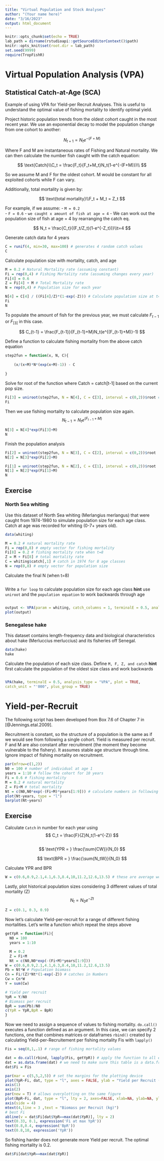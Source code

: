 ```yaml
---
title: "Virtual Population and Stock Analyses"
author: "(Your name here)"
date: "3/16/2023"
output: html_document
---
```


```r
knitr::opts_chunk$set(echo = TRUE)
lab_path = dirname(rstudioapi::getSourceEditorContext()$path)
knitr::opts_knit$set(root.dir = lab_path)
set.seed(9999)
require(TropFishR)
```


# Virtual Population Analysis (VPA)
## Statistical Catch-at-Age (SCA)

Example of using VPA for Yield-per Recruit Analyses. This is useful to understand the optimal value of fishing mortality to identify optimal yield. 

Project historic population trends from the oldest cohort caught in the most recent year. We use an exponential decay to model the population change from one cohort to another: 

$$
N_{t+1} = N_te^{-(F+M)}
$$

Where F and M are instantaneous rates of Fishing and Natural mortality. We can then calculate the number fish caught with the catch equation:

$$
\text{Catch}\\C_t = \frac{F_t}{F_t+M_t}N_t(1-e^{-(F+M)})\\
$$

So we assume M and F for the oldest cohort. M would be constant for all exploited cohorts while F can vary. 

Additionally, total mortality is given by:

$$
\text{total mortality}\\F_t + M_t = Z_t
$$

For example, if we assume: 
- `M = 0.2`  
- `F = 0.6` 
- `we caught x amount of fish at age = 4` 
- We can work out the population size of fish at age = 4 by rearranging the catch eq.

$$
N_t = \frac{C_t}{(F_t/Z_t)(1-e^{-Z_t})}\\t=4
$$

Generate catch data for 4 years
```r
C = runif(4, min=30, max=100) # generates 4 random catch values 
C
```

Calculate population size with mortality, catch, and age
```r
M = 0.2 # Natural Mortality rate (assuming constant)
Fi = rep(0,4) # Fishing Mortality rate (assuming changes every year)
Fi[4] = 0.6
Z = Fi[4] + M # Total Mortality rate
N = rep(0,4) # Population size for each year

N[4] = C[4] / ((Fi[4]/Z)*(1-exp(-Z))) # Calculate population size at t=4
Fi
N
```

To populate the amount of fish for the previous year, we must calculate $F_{t-1}$ or $F_{[3]}$ in this case.

$$
C_{t-1} = \frac{F_{t-1}}{F_{t-1}+M}N_t(e^{(F_{t-1}+M)}-1)
$$

Define a function to calculate fishing mortality from the above catch equation
```r
step2fun = function(x, N, C){
  
	(x/(x+M)*N*(exp(x+M)-1)) - C
  
}
```

Solve for root of the function where Catch = catch[t-1] based on the current pop size. 
```r
Fi[3] = uniroot(step2fun, N = N[4], C = C[3], interval = c(0,2))$root # uniroot finds the root of the function 
Fi
```

Then we use fishing mortality to calculate population size again.
$$
N_{t-1} = N_te^{(F_{t-1}+M)}
$$

```r
N[3] = N[4]*exp(Fi[3]+M)
N
```

Finish the population analysis
```r
Fi[2] = uniroot(step2fun, N = N[3], C = C[2], interval = c(0,2))$root
N[2] = N[3]*exp(Fi[2]+M)

Fi[1] = uniroot(step2fun, N = N[2], C = C[1], interval = c(0,2))$root
N[1] = N[2]*exp(Fi[1]+M)
N
```

## Exercise
### North Sea whiting
Use this dataset of North Sea whiting (Merlangius merlangus) that were caught from 1974-1980 to simulate population size for each age class. Catch at age was recorded for whiting (0-7+ years old).
```r
data(whiting)
```

```r
M = 0.2 # natural mortality rate
Fi = rep(0,8) # empty vector for fishing mortality
Fi[8] = 0.2 # fishing mortality rate when t=8
Z = M + Fi[8] # total mortality rate
C = whiting$catch[,1] # catch in 1974 for 8 age classes
N = rep(0,8) # empty vector for population size
```

Calculate the final N (when t=8) 
```r

```

Write a `for loop` to calculate population size for each age class
**hint** use `uniroot` and the `population equation` to work backwards through age
```r

```

```r
output <- VPA(param = whiting, catch_columns = 1, terminalE = 0.5, analysis_type = "VPA")
plot(output)
```

### Senegalese hake
This dataset contains length-frequency data and biological characteristics about hake (Merluccius merluccius) and its fisheries off Senegal.
```r
data(hake)
hake
```

Calculate the population of each size class. Define `M, F, Z, and catch`
**hint** first calculate the population of the oldest size class and work backwards
```r

```

```r
VPA(hake, terminalE = 0.5, analysis_type = "VPA", plot = TRUE,
catch_unit = "'000", plus_group = TRUE)
```


# Yield-per-Recruit
The following script has been developed from Box 7.6 of Chapter 7 in [@Jennings.etal.2009].

Recruitment is constant, so the structure of a population is the same as if we would see from following a single cohort. Yield is measured per recruit. F and M are also constant after recruitment (the moment they become vulnerable to the fishery). It assumes stable age structure through time. Ignore impact of fishing mortality on recruitment.
```r
par(mfrow=c(1,2))
N0 = 100 # number of individual at age 1
years = 1:10 # follow the cohort for 10 years
Fi = 0.6 # fishing mortality
M = 0.2 # natural mortality
Z = Fi+M # total mortality
Nt = c(N0,N0*exp(-(Fi+M)*years[1:9])) # calculate numbers in following ages assuming a exponential decay
plot(Nt~years, type = "l")
barplot(Nt~years)
```

## Exercise
Calculate `Catch` in number for each year using  
$$
C_t = \frac{F}{Z}N_t(1-e^{-Z})
$$

```r

```

$$
\text{YPR = }
\frac{\sum{CW}}{N_0}
$$

$$
\text{BPR = }
\frac{\sum{N_tW}}{N_0}
$$

Calculate YPR and BPR
```r
W = c(0.6,0.9,2.1,4.1,6.3,8.4,10,11.2,12.6,13.5) # these are average weights at age

```

Lastly, plot historical population sizes considering 3 different values of total mortality (Z)
$$
N_t = N_0e^{-Zt}
$$

```r
Z = c(0.1, 0.3, 0.9)

```

Now let's calculate Yield-per-recruit for a range of different fishing mortalities. Let's write a function which repeat the steps above
```r
getYpR = function(Fi){
  N0 = 100
  years = 1:10

  M = 0.2
  Z = Fi+M
  Nt = c(N0,N0*exp(-(Fi+M)*years[1:9]))
W = c(0.6,0.9,2.1,4.1,6.3,8.4,10,11.2,12.6,13.5)
Pb = Nt*W # Population biomass
Cn = Fi/(Z)*Nt*(1-exp(-Z)) # catches in Numbers
Cw = Cn*W
Y = sum(Cw)

# Yield per recruit
YpR = Y/N0
# Biomass per recruit
BpR = sum(Pb)/N0
c(YpR = YpR,BpR = BpR)
}  
```

Now we need to assign a sequence of values to fishing mortality.
`do.call()` executes a function defined as an argument. In this case, we can specify 2 functions, one that combines matrices or dataframes `rbind()` created by calculating Yield-per-Recruitement per fishing mortality Fis with `lapply()` 
```r
Fis = seq(0,1,.1) # range of fishing mortality values 

dat = do.call(rbind, lapply(Fis, getYpR)) # apply the function to all elements of Fis and then combine the results in a table
dat = as.data.frame(dat) # we need to make sure this table is a data.frame
dat$Fi = Fis

par(mar = c(5,5,2,5)) # set the margins for the plotting device
plot(YpR~Fi, dat, type = "l", axes = FALSE, ylab = "Yield per Recruit (kg)")
axis(1)
axis(2)
par(new = T) # allows overplotting on the same figure
plot(BpR~Fi, dat, type = "l", lty = 2, axes=FALSE, xlab=NA, ylab=NA, ylim = c(0,20)) # this is the dashed line
axis(side = 4)
mtext(4,line = 3 ,text = "Biomass per Recruit (kg)")
# best Fi
abline(v = dat$Fi[dat$YpR==max(dat$YpR)], lty = 2)
text(0.33, 0.1, expression('Fi at max YpR'))
text(0.8,0.4, expression('BpR'))
text(0.8,10, expression('YpR'))
```
So fishing harder does not generate more Yield per recruit. The optimal fishing mortality is 0.2.

```r
dat$Fi[dat$YpR==max(dat$YpR)]
```









